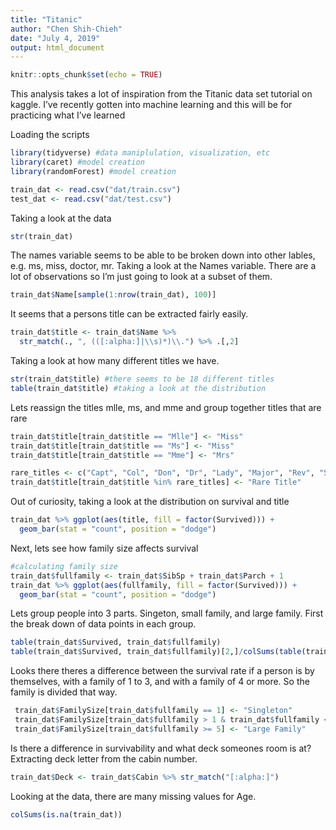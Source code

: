 ```yaml
---
title: "Titanic"
author: "Chen Shih-Chieh"
date: "July 4, 2019"
output: html_document
---
```


```r
knitr::opts_chunk$set(echo = TRUE)
```
This analysis takes a lot of inspiration from the Titanic data set tutorial on kaggle. I've recently gotten into machine learning and this will be for practicing what I've learned


Loading the scripts

```r
library(tidyverse) #data maniplulation, visualization, etc
library(caret) #model creation
library(randomForest) #model creation

train_dat <- read.csv("dat/train.csv")
test_dat <- read.csv("dat/test.csv")
```

Taking a look at the data

```r
str(train_dat)
```


The names variable seems to be able to be broken down into other lables, e.g. ms, miss, doctor, mr. 
Taking a look at the Names variable. There are a lot of observations so I'm  just going to look at a subset of them.
```r
train_dat$Name[sample(1:nrow(train_dat), 100)]
```

It seems that a persons title can be extracted fairly easily.
```r
train_dat$title <- train_dat$Name %>%
  str_match(., ", (([:alpha:]|\\s)*)\\.") %>% .[,2]
```

Taking a look at how many different titles we have. 
```r
str(train_dat$title) #there seems to be 18 different titles
table(train_dat$title) #taking a look at the distribution
```

Lets reassign the titles mlle, ms, and mme and group together titles that are rare
```r
train_dat$title[train_dat$title == "Mlle"] <- "Miss"
train_dat$title[train_dat$title == "Ms"] <- "Miss"
train_dat$title[train_dat$title == "Mme"] <- "Mrs"

rare_titles <- c("Capt", "Col", "Don", "Dr", "Lady", "Major", "Rev", "Sir", "Jonkheer", "the Countess")
train_dat$title[train_dat$title %in% rare_titles] <- "Rare Title"
```

Out of curiosity, taking a look at the distribution on survival and title

```r
train_dat %>% ggplot(aes(title, fill = factor(Survived))) +
  geom_bar(stat = "count", position = "dodge")
```

Next, lets see how family size affects survival
```r
#calculating family size
train_dat$fullfamily <- train_dat$SibSp + train_dat$Parch + 1 
train_dat %>% ggplot(aes(fullfamily, fill = factor(Survived))) +
  geom_bar(stat = "count", position = "dodge")
```

Lets group people into 3 parts. Singeton, small family, and large family. First the break down of data points in each group.

```r
table(train_dat$Survived, train_dat$fullfamily)
table(train_dat$Survived, train_dat$fullfamily)[2,]/colSums(table(train_dat$Survived, train_dat$fullfamily))
```


Looks there theres a difference between the survival rate if a person is by themselves, with a family of 1 to 3, and with a family of 4 or more. So the family is divided that way.
```r
 train_dat$FamilySize[train_dat$fullfamily == 1] <- "Singleton"
 train_dat$FamilySize[train_dat$fullfamily > 1 & train_dat$fullfamily < 5] <- "Small Family"
 train_dat$FamilySize[train_dat$fullfamily >= 5] <- "Large Family"
```

Is there a difference in survivability and what deck someones room is at? Extracting deck letter from the cabin number.
```r
train_dat$Deck <- train_dat$Cabin %>% str_match("[:alpha:]")
```

Looking at the data, there are many missing values for Age.
```r
colSums(is.na(train_dat))
```

